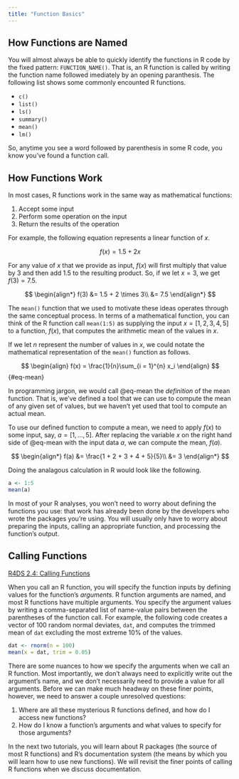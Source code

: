 ---
title: "Function Basics"
---

## How Functions are Named

You will almost always be able to quickly identify the functions in R code by the fixed pattern: `FUNCTION_NAME()`. That
is, an R function is called by writing the function name followed imediately by an opening paranthesis. The following list
shows some commonly encounted R functions.

- `c()`
- `list()`
- `ls()`
- `summary()`
- `mean()`
- `lm()`

So, anytime you see a word followed by parenthesis in some R code, you know you've found a function call.

## How Functions Work

In most cases, R functions work in the same way as mathematical functions:

1. Accept some input
1. Perform some operation on the input
1. Return the results of the operation

For example, the following equation represents a linear function of $x$. 

$$
f(x) = 1.5 + 2x
$$

For any value of $x$ that we provide as input, $f(x)$ will first multiply that value by 3 and then add 1.5 to the
resulting product. So, if we let $x = 3$, we get $f(3) = 7.5$.

$$
\begin{align*}
f(3) &= 1.5 + 2 \times 3\\
&= 7.5
\end{align*}
$$

The `mean()` function that we used to motivate these ideas operates through the same conceptual process. In terms of a
mathematical function, you can think of the R function call `mean(1:5)` as supplying the input $x = [1, 2, 3, 4, 5]$ to
a function, $f(x)$, that computes the arithmetic mean of the values in $x$.

If we let $n$ represent the number of values in $x$, we could notate the mathematical representation of the `mean()`
function as follows.

$$
\begin{align}
f(x) = \frac{1}{n}\sum_{i = 1}^{n} x_i
\end{align}
$$ {#eq-mean}

In programming jargon, we would call @eq-mean the *definition* of the mean function. That is, we've defined a tool that 
we can use to compute the mean of any given set of values, but we haven't yet used that tool to compute an actual mean.

To use our defined function to compute a mean, we need to apply $f(x)$ to some input, say, $a = [1, \ldots, 5]$. After
replacing the variable $x$ on the right hand side of @eq-mean with the input data $a$, we can compute the mean, $f(a)$.

$$
\begin{align*}
f(a) &= \frac{1 + 2 + 3 + 4 + 5}{5}\\
&= 3
\end{align*}
$$

Doing the analagous calculation in R would look like the following.

```{r}
a <- 1:5
mean(a)
```

In most of your R analyses, you won't need to worry about defining the functions you use: that work has already been done
by the developers who wrote the packages you're using. You will usually only have to worry about preparing the inputs,
calling an appropriate function, and processing the function's output. 

## Calling Functions 

::: {.column-margin}

:::: reading

[R4DS 2.4: Calling Functions](https://r4ds.hadley.nz/workflow-basics.html#calling-functions)

::::

:::

When you call an R function, you will specify the function inputs by defining values for the function's *arguments*. R
function arguments are named, and most R functions have multiple arguments. You specify the argument values by writing
a comma-separated list of name-value pairs between the parentheses of the function call. For example, the following code
creates a vector of 100 random normal deviates, `dat`, and computes the trimmed mean of `dat` excluding the most extreme
10% of the values.

```{r}
dat <- rnorm(n = 100)
mean(x = dat, trim = 0.05)
```

There are some nuances to how we specify the arguments when we call an R function. Most importantly, we don't always
need to explicitly write out the argument's name, and we don't necessarily need to provide a value for all arguments.
Before we can make much headway on these finer points, however, we need to answer a couple unresolved questions:

1. Where are all these mysterious R functions defined, and how do I access new functions? 
1. How do I know a function's arguments and what values to specify for those arguments? 

In the next two tutorials, you will learn about R packages (the source of most R functions) and R's documentation system
(the means by which you will learn how to use new functions). We will revisit the finer points of calling R functions 
when we discuss documentation.
